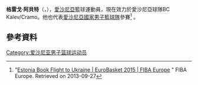 '''格雷戈·阿貝特'''（{{lang-et|'''Gregor Arbet'''}}，{{bd|1983年|6月19日}}），[[愛沙尼亞|愛沙尼亞]]籃球運動員，現在效力於愛沙尼亞球隊BC Kalev/Cramo。他也代表[[愛沙尼亞國家男子籃球隊|愛沙尼亞國家男子籃球隊]]參賽<ref>"[http://www.fibaeurope.com/cid_KNce8jInH7Qj1EsyH5rjn2.season_2015.compID_qMRZdYCZI6EoANOrUf9le2.coid_k20mlUsXGVAAwr,46uK8b1.articleMode_on.html Estonia Book Flight to Ukraine | EuroBasket 2015 | FIBA Europe] {{Wayback|url=http://www.fibaeurope.com/cid_KNce8jInH7Qj1EsyH5rjn2.season_2015.compID_qMRZdYCZI6EoANOrUf9le2.coid_k20mlUsXGVAAwr,46uK8b1.articleMode_on.html |date=20141006073613 }}" FIBA Europe. Retrieved on 2013-09-27</ref> 。

== 參考資料 == 
{{reflist}}

{{Authority control}}
{{DEFAULTSORT:Arbet, Gregor}}
[[Category:爱沙尼亚男子篮球运动员|Category:爱沙尼亚男子篮球运动员]]